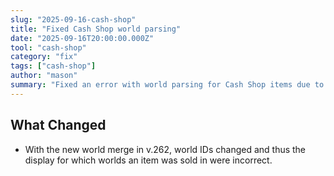 ```yaml
---
slug: "2025-09-16-cash-shop"
title: "Fixed Cash Shop world parsing"
date: "2025-09-16T20:00:00.000Z"
tool: "cash-shop"
category: "fix"
tags: ["cash-shop"]
author: "mason"
summary: "Fixed an error with world parsing for Cash Shop items due to new World Merge."
---
```


## What Changed 

- With the new world merge in v.262, world IDs changed and thus the display for which worlds an item was sold in were incorrect.
